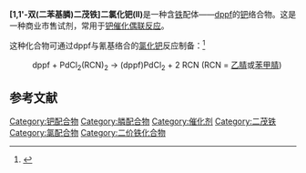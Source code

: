 {{NoteTA
|T = zh-hans:[1,1'-双(二苯基膦)二茂铁]二氯化钯; zh-hant:[1,1'-雙(二苯基膦)二茂鐵]二氯化鈀;
}}
{{Chembox
| verifiedrevid = 401862343
| ImageFile =Bis(diphenylphosphino)ferrocene palladium(II) dichloride.svg
|  ImageSize =150px
|  ImageAlt =
| IUPACName =
| PIN =
| OtherNames =
| Section1 = {{Chembox Identifiers
|  CASNo = 72287-26-4
|   CASNo_Ref = {{cascite|correct}}
|  CASNo1 = 95464-05-4
|   CASNo1_Comment = [[二氯甲烷|DCM]]络合物
|   CASNo1_Ref = {{cascite|correct}}
|  PubChem =
|  ChemSpiderID = 24602493
| StdInChI = 1S/2C17H14P.2ClH.Fe.Pd/c2*1-3-9-15(10-4-1)18(17-13-7-8-14-17)16-11-5-2-6-12-16;;;;/h2*1-14H;2*1H;;/q;;;;;+2/p-2
| StdInChIKey = JCWIWBWXCVGEAN-UHFFFAOYSA-L
| SMILES = }}
| Section2 = {{Chembox Properties
|  C = 34 | H = 28 | Cl = 2 | Fe = 1 | P = 2 | Pd = 1
|  Appearance =
|  Density =
|  MeltingPt =
|  BoilingPt =
|  Solubility = }}
| Section3 = {{Chembox Hazards
|  MainHazards =
|  FlashPt =
|  Autoignition = }}
}}

'''[1,1'-双(二苯基膦)二茂铁]二氯化钯(II)'''是一种含[[铁|铁]]配体——[[dppf|dppf]]的[[钯|钯]]络合物。这是一种商业市售试剂，常用于[[钯催化偶联反应|钯催化偶联反应]]。

这种化合物可通过dppf与氰基络合的[[氯化钯|氯化钯]]反应制备：<ref name = nataro>{{cite journal | last1 = Nataro | first1 = Chip | last2 = Fosbenner | first2 = Stephanie M. | title = Synthesis and Characterization of Transition-Metal Complexes Containing 1,1’-Bis(diphenylphosphino)ferrocene | journal = [[J._Chem._Ed.|J. Chem. Ed.]] | volume = 86 | pages = 1412 | year = 2009 | doi = 10.1021/ed086p1412}}</ref>

:dppf + PdCl<sub>2</sub>(RCN)<sub>2</sub> → (dppf)PdCl<sub>2</sub> + 2 RCN (RCN = [[乙腈|乙腈]]或[[苯甲腈|苯甲腈]])

==参考文献==
{{reflist}}
{{钯化合物}}

{{DEFAULTSORT:双(二苯基膦)钯(II)二茂铁}}
[[Category:钯配合物|Category:钯配合物]]
[[Category:膦配合物|Category:膦配合物]]
[[Category:催化剂|Category:催化剂]]
[[Category:二茂铁|Category:二茂铁]]
[[Category:氯配合物|Category:氯配合物]]
[[Category:二价铁化合物|Category:二价铁化合物]]